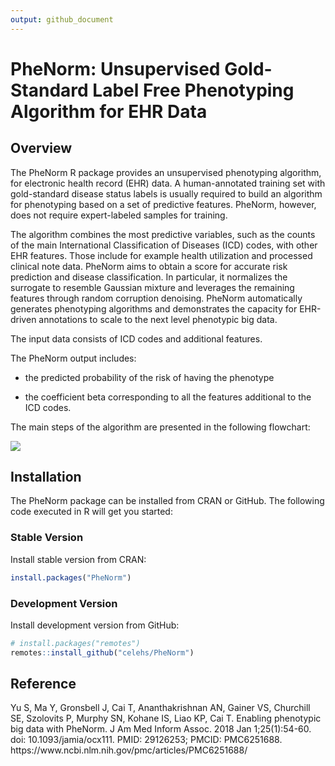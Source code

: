 ```yaml
---
output: github_document
---
```


# PheNorm: Unsupervised Gold-Standard Label Free Phenotyping Algorithm for EHR Data

## Overview

The PheNorm R package provides an unsupervised phenotyping algorithm, for electronic health record (EHR) data. A human-annotated training set with gold-standard disease status labels is usually required to build an algorithm for phenotyping based on a set of predictive features. PheNorm, however, does not require expert-labeled samples for training.

The algorithm combines the most predictive variables, such as the counts of the main International Classification of Diseases (ICD) codes, with other EHR features. Those include for example health utilization and processed clinical note data. PheNorm aims to obtain a score for accurate risk prediction and disease classification. In particular, it normalizes the surrogate to resemble Gaussian mixture and leverages the remaining features through random corruption denoising. PheNorm automatically generates phenotyping algorithms and demonstrates the capacity for EHR-driven annotations to scale to the next level phenotypic big data.

The input data consists of ICD codes and additional features.

The PheNorm output includes: 

- the predicted probability of the risk of having the phenotype 

- the coefficient beta corresponding to all the features additional to the ICD codes.

The main steps of the algorithm are presented in the following flowchart:

![](https://www.ncbi.nlm.nih.gov/pmc/articles/PMC6251688/bin/ocx111f1.jpg)

## Installation

The PheNorm package can be installed from CRAN or GitHub. The following code executed in R will get you started:

### Stable Version

Install stable version from CRAN:

```r
install.packages("PheNorm")
```

### Development Version

Install development version from GitHub:

```r
# install.packages("remotes")
remotes::install_github("celehs/PheNorm")
```

## Reference

Yu S, Ma Y, Gronsbell J, Cai T, Ananthakrishnan AN, Gainer VS, Churchill SE, Szolovits P, Murphy SN, Kohane IS, Liao KP, Cai T. Enabling phenotypic big data with PheNorm. J Am Med Inform Assoc. 2018 Jan 1;25(1):54-60. doi: 10.1093/jamia/ocx111. PMID: 29126253; PMCID: PMC6251688. https://www.ncbi.nlm.nih.gov/pmc/articles/PMC6251688/ 

